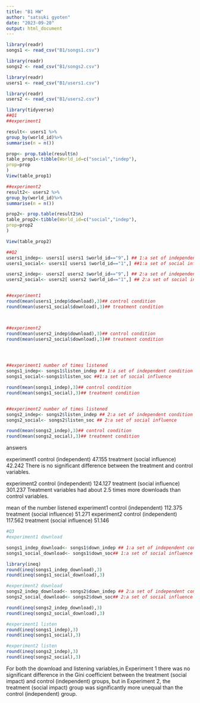 ```yaml
---
title: "B1 HW"
author: "satsuki gyoten"
date: "2023-09-20"
output: html_document
---
```


```r
library(readr)
songs1 <- read_csv("B1/songs1.csv")

library(readr)
songs2 <- read_csv("B1/songs2.csv")

library(readr)
users1 <- read_csv("B1/users1.csv")

library(readr)
users2 <- read_csv("B1/users2.csv")
```


```r

library(tidyverse)
##Q1
##experiment1

result<- users1 %>%
group_by(world_id)%>%
summarise(n = n())

prop<- prop.table(result$n)
table_prop1<-tibble(World_id=c("social","indep"),
prop=prop
)
View(table_prop1)

##experiment2
result2<- users2 %>%
group_by(world_id)%>%
summarise(n = n())

prop2<- prop.table(result2$n)
table_prop2<-tibble(World_id=c("social","indep"),
prop=prop2
)

View(table_prop2)
```


```r
##Q2
users1_indep<- users1[ users1 $world_id=="9",] ## 1:a set of independent condition
users1_social<- users1[ users1 $world_id=="1",] ##1:a set of social influence 

users2_indep<- users2[ users2 $world_id=="9",] ## 2:a set of independent condition
users2_social<- users2[ users2 $world_id=="1",] ## 2:a set of social influence 


##experiment1
round(mean(users1_indep$download),3)## control condition
round(mean(users1_social$download),3)## treatment condition



##experiment2
round(mean(users2_indep$download),3)## control condition
round(mean(users2_social$download),3)## treatment condition




##experiment1 number of times listened
songs1_indep<- songs1$listen_indep ## 1:a set of independent condition
songs1_social<-songs1$listen_soc ##1:a set of social influence

round(mean(songs1_indep),3)## control condition
round(mean(songs1_social),3)## treatment condition


##experiment2 number of times listened
songs2_indep<- songs2$listen_indep ## 2:a set of independent condition
songs2_social<- songs2$listen_soc ## 2:a set of social influence

round(mean(songs2_indep),3)## control condition
round(mean(songs2_social),3)## treatment condition


```
answers

experiment1
control (independent) 47.155
treatment (social influence) 42.242
There is no significant difference between the treatment and control variables.


experiment2
control (independent) 124.127
treatment (social influence) 301.237
Treatment variables had about 2.5 times more downloads than control variables.

mean of the number listened
experiment1
control (independent) 112.375
treatment (social influence) 51.271
experiment2
control (independent) 117.562
treatment (social influence) 51.146


```r
#Q3
#experiment1 download

songs1_indep_download<- songs1$down_indep ## 1:a set of independent condition
songs1_social_download<- songs1$down_soc## 1:a set of social influence

library(ineq)
round(ineq(songs1_indep_download),3)
round(ineq(songs1_social_download),3)

#experiment2 download
songs2_indep_download<- songs2$down_indep ## 2:a set of independent condition
songs2_social_download<- songs2$down_soc## 2:a set of social influence

round(ineq(songs2_indep_download),3)
round(ineq(songs2_social_download),3)

#experiment1 listen
round(ineq(songs1_indep),3)
round(ineq(songs1_social),3)

#experiment2 listen
round(ineq(songs2_indep),3)
round(ineq(songs2_social),3)

```
For both the download and listening variables,in Experiment 1 there was no significant difference in the Gini coefficient between the treatment (social impact) and control (independent) groups, but in Experiment 2, the treatment (social impact) group was significantly more unequal than the control (independent) group.


```r

```

```r

```

```r

```